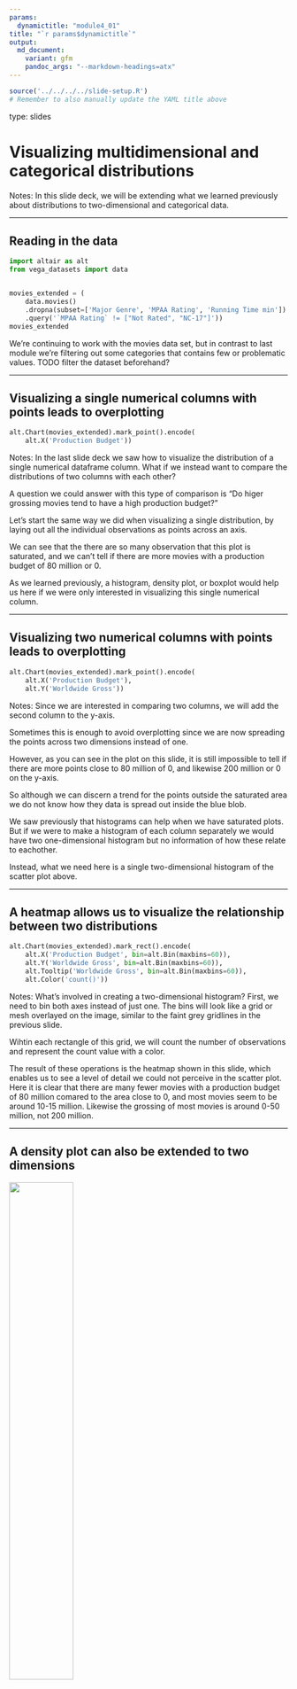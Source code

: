 ```yaml
---
params:
  dynamictitle: "module4_01"
title: "`r params$dynamictitle`"
output:
  md_document:
    variant: gfm
    pandoc_args: "--markdown-headings=atx"
---
```


```r
source('../../../../slide-setup.R')
# Remember to also manually update the YAML title above
```

type: slides


# Visualizing multidimensional and categorical distributions

Notes:
In this slide deck,
we will be extending what we learned previously about distributions 
to two-dimensional and categorical data.

---

## Reading in the data

```python
import altair as alt
from vega_datasets import data


movies_extended = (
    data.movies()
    .dropna(subset=['Major Genre', 'MPAA Rating', 'Running Time min'])
    .query('`MPAA Rating` != ["Not Rated", "NC-17"]'))
movies_extended
```

We're continuing to work with the movies data set,
but in contrast to last module we're filtering out some categories
that contains few or problematic values.
TODO filter the dataset beforehand?

---

## Visualizing a single numerical columns with points leads to overplotting

```python
alt.Chart(movies_extended).mark_point().encode(
    alt.X('Production Budget'))
```

Notes:
In the last slide deck we saw how to visualize the distribution
of a single numerical dataframe column.
What if we instead want to compare the distributions
of two columns with each other?

A question we could answer with this type of comparison is
"Do higer grossing movies tend to have a high production budget?"

Let's start the same way we did when visualizing a single distribution,
by laying out all the individual observations as points across
an axis.

We can see that the there are so many observation that this plot is saturated,
and we can't tell if there are more movies with a production budget of 80 million or 0.

As we learned previously,
a histogram, density plot, or boxplot would help us here
if we were only interested in visualizing this single numerical column.

---

## Visualizing two numerical columns with points leads to overplotting

```python
alt.Chart(movies_extended).mark_point().encode(
    alt.X('Production Budget'),
    alt.Y('Worldwide Gross'))
```

Notes:
Since we are interested in comparing two columns,
we will add the second column to the y-axis.

Sometimes this is enough to avoid overplotting
since we are now spreading the points across two dimensions
instead of one.

However,
as you can see in the plot on this slide,
it is still impossible to tell
if there are more points close to 80 million of 0,
and likewise 200 million or 0 on the y-axis.

So although we can discern a trend
for the points outside the saturated area
we do not know how they data is spread out inside the blue blob. 

We saw previously that 
histograms can help when we have saturated plots.
But if we were to make a histogram
of each column separately
we would have two one-dimensional histogram 
but no information of how these relate to eachother.

Instead,
what we need here is a single two-dimensional histogram
of the scatter plot above.

---

## A heatmap allows us to visualize the relationship between two distributions

```python
alt.Chart(movies_extended).mark_rect().encode(
    alt.X('Production Budget', bin=alt.Bin(maxbins=60)),
    alt.Y('Worldwide Gross', bin=alt.Bin(maxbins=60)),
    alt.Tooltip('Worldwide Gross', bin=alt.Bin(maxbins=60)),
    alt.Color('count()'))
```

Notes:
What's involved in creating a two-dimensional histogram?
First, we need to bin both axes instead of just one.
The bins will look like a grid or mesh
overlayed on the image,
similar to the faint grey gridlines in the previous slide.

Wihtin each rectangle of this grid,
we will count the number of observations
and represent the count value with a color.

The result of these operations is the heatmap shown in this slide,
which enables us to see a level of detail we could not perceive in the scatter plot.
Here it is clear that there are many fewer movies with a production budget of 80 million
comared to the area close to 0,
and most movies seem to be around 10-15 million.
Likewise the grossing of most movies is around 0-50 million,
not 200 million.

---

## A density plot can also be extended to two dimensions

<img src="/module4/unnamed-chunk-5-1.png" width="48%" />

```python
import seaborn as sns

sns.kdeplot(
    data=movies_extended,
    x='Production Budget',
    y='Worldwide Gross',
    fill=True, cmap='YlGn', cut=0)
sns.despine()
```

Notes:
In addition to making 2D histograms,
we can also make 2D density plots.
Each kernel is now two dimensionalal
and look like a bell or the top of a circus tent,
rather than a bell-shaped one dimensional curve.

Altair cannot yet make thes plots,
so here we're showing an example from another plotting library called seaborn,
so that you can get a sense of what this visualization would look like for our data.

TODO testing to involve seaborn as per our discussion today.

---

## Bar charts are effective for visualizing categorical "distributions" of a single column

```python
alt.Chart(movies_extended).mark_bar().encode(
    alt.X('count()'),
    alt.Y('Major Genre', sort='x'))
```

Notes:
TODO this is clearly a new topic, maybe its own slide deck even if the previous one is short? Alternatively move the previous one into the end of mod 3 (but we will show 2D categorical below).

For categorical data,
we usually don't say that we visualize "distributions"
but rather counts of observations.
We have already seen examples of this in the bar charts we made in previous chapters.

Here we have made a bar chart to answer the question
"Which is the most common genre among movies in this dataset?".

We can see that the data set consists of mostly comedies and dramas
with very few movies of concerts/performances.

It is important to understand that a density plot
would not be appropriate for categorical data.
Densities are only suitable for contiuous data,
where it makes sense to smoothen the distribution.
Here it would not make sense to smoothen the categories into each other.

TODO could densities be OK/semi-OK for ordinal data like weekdays? So it is order vs unorder rather than contious vs categorical that is the issue?

---

## Visualizing counts for combinations of two categorical columns can be done via faceting but it's not always effective

```python
(alt.Chart(movies_extended).mark_bar().encode(
    alt.X('count()'),
    alt.Y('Major Genre', sort='x'))
 .properties(width=150)
 .facet('MPAA Rating'))
```

Notes:
TODO shorter title or break into two slides (1=look faceting, 2=but not great)

What if we wanted to ask a more complex question
that involves visualizing the combinatorial counts of two categorical columns?

Our data contains the MPAA rating for each movie,
which indicates what age groups the movie is suitable for.
We might want to visualize the count of genres per MPAA rating group
to find out if movies of difference genres recevieve different MPAA ratings.

For example,
we might already have a hypothesis
that there won't be many horror movies that are appropriate for children.

One approach to address this question is to facet based on the MPAA rating
as we have done in this slide.
Here we can see that most movies that are appropriate for families (G)
are adventure movies and comedies
whereas there is much more spread among the movies that are rated R.

Since we are using bar graphs,
we can accurately tell the exact number of observations for each bar,
but at first glance it is a bit difficult to get a good overview
of the take home message from this visualization.

While the facetted plot makes it easy to answer the question:
"Which is the most common movie genre within each MPAA rating group?",
it is harder to answer the question:
"Which is the most common MPAA rating assigned to movies of a particular genre?".

To better answer the second question,
we could have switched which column we facetted by and which we have on the y-axis,
but there is no great solution for getting the best of both worlds in a faceted chart.

---

## Heatmaps are effective for visualizing counts of two dimensional categorical data

```python
alt.Chart(movies_extended).mark_rect().encode(
    alt.Color('count()'),
    alt.X('MPAA Rating'),
    alt.Y('Major Genre', sort='color'))
```

Notes:

To be able to effectively answer both the questions from the previous slide
with a single visualization,
we can represent the count with color
instead of mapping it to one of the axes.

Using `mark_rect`,
we can now create a heatmap where 
the two categorical are mapped to one axis each
and we don't need to facet.
Sorting on color/count puts the genres with many observations close together,
similar to how we sorted on `'x'` and `'y'` in previous modules.

If we want to compare which genre is most common for a certain rating,
we compare the colors in the same *column*.
If we instead are interested in the most common rating assigned to a movie
we compare the columns *row-wise*.
We can quickly see that most dramas are rated PG-13 or R
and most horror movies are rated R.

This visualization is effective
for quickly communicating the main takeaways from the two questions
and giving us an overview of the data,
but it is harder  to tell that exact count for each color
so if that is of great importance a bar chart is more suitable.

As you can see the default colorscale is different from the marks we have used so far.
We will talk more about colorscale in a later module,
but briefly the change in hue from one color to another
allows for more resolution in being able to tell
which color corresponds to a certain value.

For the same reasons a density plot was not an appropriate replacement of the categorical barchart,
we cannot replace this categorical heatmap with a 2D denity plot.

---

## Using both the color and marker size to indicate the count creates a more effective visualization.

```python
# Sort since according to the natural order of the ratings
mpaa_ordered = ['G', 'PG', 'PG-13', 'R']
alt.Chart(movies_extended).mark_circle().encode(
    alt.Color('count()'),
    alt.Size('count()'),
    alt.X('MPAA Rating', sort=mpaa_ordered),
    alt.Y('Major Genre', sort='x'))
```

Notes:
TODO an alternative strategy is to not teach mark_rect for categorical and go straight to this plot... I like mentioning it to contrast it with this, but not sure if there would be confusion or if the heatmap for some reason implies continuous data.

One potential concern with heatmaps
is that they rely solely on color to communicate the value of interest.

We cannot perceive small variations in color
as accurately as we can for other visual channels,
such as positions of size.

Color can also be problematic for people with color vision deficiencies,
which is almost 10% of the population.

To ameliorate these issues,
we can use `map_square` or `map_circle` in Altair,
which allows us to change the size of each mark in addition to its color.

This visualization is highly effective in answering both of the questions we posed initially,
and if we wanted to,
we could now facet by a third categorical column 
such as the movie distributor,
to interrogate three categorical columns simultaneously.

TODO should we include something with relative counts? aka normalize per row or column, I belive this would be a manual preprocess step or custom js in altair via transform_calculate, quite useful but maybe too much (this module is short though)

---

# Let's apply what we learned!

Notes: <br>
